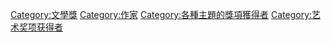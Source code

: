 {{Commonscat|Writers by award}}

[[Category:文學獎|Category:文學獎]]
[[Category:作家|Category:作家]]
[[Category:各種主題的獎項獲得者|Category:各種主題的獎項獲得者]]
[[Category:艺术奖项获得者|Category:艺术奖项获得者]]